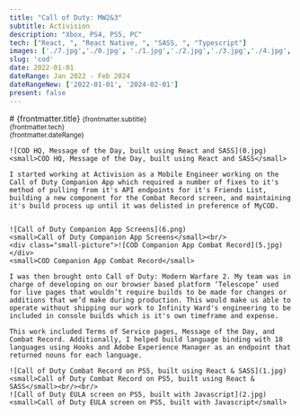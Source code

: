 ```yaml
---
title: "Call of Duty: MW2&3"
subtitle: Activision
description: "Xbox, PS4, PS5, PC"
tech: ["React, ", "React Native, ", "SASS, ", "Typescript"]
images: ['./7.jpg','./0.jpg', './1.jpg','./2.jpg','./3.jpg','./4.jpg', './5.jpg', './6.png']
slug: 'cod'
date: 2022-01-01
dateRange: Jan 2022 - Feb 2024
dateRangeNew: ['2022-01-01', '2024-02-01']
present: false
---
```


<div class="slot-content">
	<div class="content-header">
		# {frontmatter.title}
		<small>{frontmatter.subtitle}</small><br/>
		<small>{frontmatter.tech}</small><br/>
		<small>{frontmatter.dateRange}</small>
	</div>
	
	![COD HQ, Message of the Day, built using React and SASS](0.jpg)
	<small>COD HQ, Message of the Day, built using React and SASS</small>
	
	I started working at Activision as a Mobile Engineer working on the Call of Duty Companion App which required a number of fixes to it's method of pulling from it's API endpoints for it's Friends List, building a new component for the Combat Record screen, and maintaining it's build process up until it was delisted in preference of MyCOD.
	
	
	![Call of Duty Companion App Screens](6.png)
	<small>Call of Duty Companion App Screens</small><br/>
	<div class="small-picture">![COD Companion App Combat Record](5.jpg)</div>
	<small>COD Companion App Combat Record</small>
	
	I was then brought onto Call of Duty: Modern Warfare 2. My team was in charge of developing on our browser based platform ‘Telescope’ used for live pages that wouldn’t require builds to be made for changes or additions that we’d make during production. This would make us able to operate without shipping our work to Infinity Ward's engineering to be included in console builds which is it's own timeframe and expense. 
	
	This work included Terms of Service pages, Message of the Day, and Combat Record. Additionally, I helped build language binding with 18 languages using Hooks and Adobe Experience Manager as an endpoint that returned nouns for each language.
	
	![Call of Duty Combat Record on PS5, built using React & SASS](1.jpg)
	<small>Call of Duty Combat Record on PS5, built using React & SASS</small><br/><br/>
	![Call of Duty EULA screen on PS5, built with Javascript](2.jpg)
	<small>Call of Duty EULA screen on PS5, built with Javascript</small>

</div>